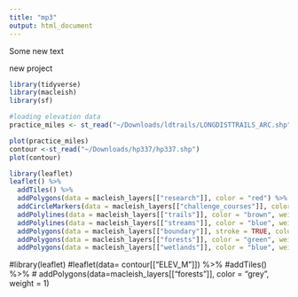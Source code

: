 ```yaml
---
title: "mp3"
output: html_document
---
```

Some new text

new project

```r
library(tidyverse)
library(macleish)
library(sf)

```

```r
#loading elevation data
practice_miles <- st_read("~/Downloads/ldtrails/LONGDISTTRAILS_ARC.shp")

plot(practice_miles)
contour <-st_read("~/Downloads/hp337/hp337.shp")
plot(contour)
```

```r

library(leaflet)
leaflet() %>%
  addTiles() %>%
  addPolygons(data = macleish_layers[["research"]], color = "red") %>%
  addCircleMarkers(data = macleish_layers[["challenge_courses"]], color = "red") %>%
  addPolylines(data = macleish_layers[["trails"]], color = "brown", weight = 1) %>%
  addPolylines(data = macleish_layers[["streams"]], color = "blue", weight = 1) %>%
  addPolygons(data = macleish_layers[["boundary"]], stroke = TRUE, color = "black", fill = NA, weight = 2, opacity = 2) %>%
  addPolygons(data = macleish_layers[["forests"]], color = "green", weight = 1) %>%
  addPolygons(data = macleish_layers[["wetlands"]], color = "blue", weight = 1)
```

#library(leaflet)
#leaflet(data= contour[["ELEV_M"]]) %>%
  #addTiles() %>%
 # addPolygons(data=macleish_layers[["forests"]], color = "grey", weight = 1)
```


```